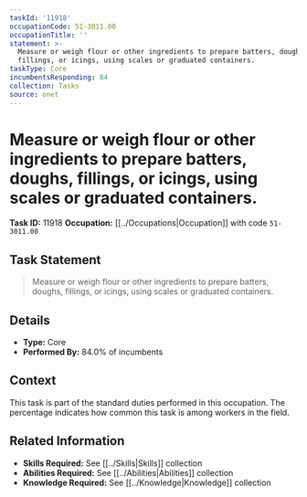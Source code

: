 ```yaml
---
taskId: '11918'
occupationCode: 51-3011.00
occupationTitle: ''
statement: >-
  Measure or weigh flour or other ingredients to prepare batters, doughs,
  fillings, or icings, using scales or graduated containers.
taskType: Core
incumbentsResponding: 84
collection: Tasks
source: onet
---
```

# Measure or weigh flour or other ingredients to prepare batters, doughs, fillings, or icings, using scales or graduated containers.

**Task ID:** 11918
**Occupation:** [[../Occupations|Occupation]] with code `51-3011.00`

## Task Statement

> Measure or weigh flour or other ingredients to prepare batters, doughs, fillings, or icings, using scales or graduated containers.

## Details

- **Type:** Core
- **Performed By:** 84.0% of incumbents

## Context

This task is part of the standard duties performed in this occupation. The percentage indicates how common this task is among workers in the field.

## Related Information

- **Skills Required:** See [[../Skills|Skills]] collection
- **Abilities Required:** See [[../Abilities|Abilities]] collection
- **Knowledge Required:** See [[../Knowledge|Knowledge]] collection
